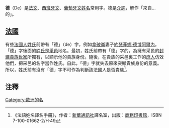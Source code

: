 {{otheruses|subject=[[姓名|姓名]]|other=其它用法|德 (消歧义)}}
'''德'''（De）是[[法文|法文]]、[[西班牙文|西班牙文]]、[[葡萄牙文|葡萄牙文]][[姓名|姓名]]常用字。德是[[介詞|介詞]]，解作「來自…的」。

==[[法國|法國]]==
有些[[法國人|法國人]][[姓氏|姓氏]]前帶有「德」（de）字，例如[[拿破崙|拿破崙]]妻子[[約瑟菲娜·德博阿爾內|約瑟菲娜·德博阿爾內]]。「德」字後面的[[姓氏|姓氏]]是[[采邑|采邑]]地名。最初，姓氏前帶有「德」字的，為擁有采邑的[[封建|封建]][[法國貴族|貴族]][[世家|世家]]所獨有，以顯示他的貴族身份。隨後，在貴族的采邑裏工作的[[庶人|庶人]]仿效他們，把采邑的名字當作姓氏。自此，「德」字就失去原來突顯貴族身份的意義。所以，姓氏前有沒有「德」字不可作為判斷該法國人是否貴族<ref>《法語姓名譯名手冊》，作者：[[新華通訊社|新華通訊社]]譯名室，出版：[[商務印書館|商務印書館]]，ISBN 7-100-01662-2/H‧49</ref>。

==注釋==
{{reflist}}

{{姓名小作品}}
[[Category:歐洲的名|Category:歐洲的名]]